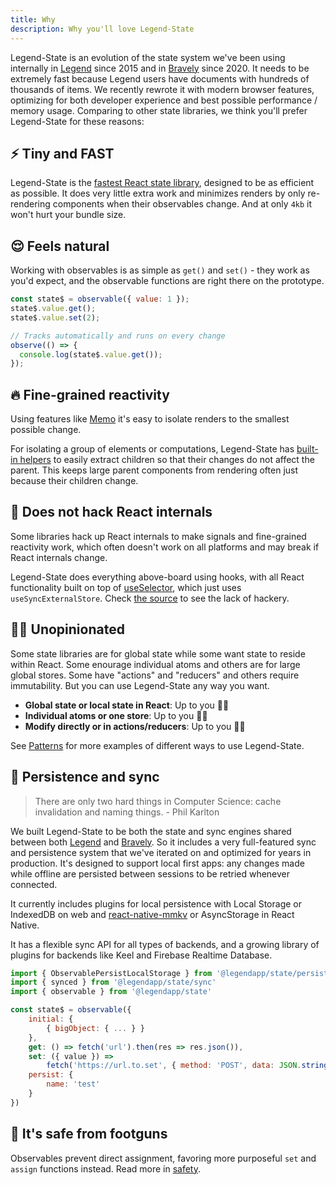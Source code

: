 ```yaml
---
title: Why
description: Why you'll love Legend-State
---
```


Legend-State is an evolution of the state system we've been using internally in [Legend](https://www.legendapp.com) since 2015 and in [Bravely](https://www.bravely.io) since 2020. It needs to be extremely fast because Legend users have documents with hundreds of thousands of items. We recently rewrote it with modern browser features, optimizing for both developer experience and best possible performance / memory usage. Comparing to other state libraries, we think you'll prefer Legend-State for these reasons:

## ⚡️ Tiny and FAST

Legend-State is the [fastest React state library](../fast), designed to be as efficient as possible. It does very little extra work and minimizes renders by only re-rendering components when their observables change. And at only `4kb` it won't hurt your bundle size.

## 😌 Feels natural

Working with observables is as simple as `get()` and `set()` - they work as you'd expect, and the observable functions are right there on the prototype.

```jsx
const state$ = observable({ value: 1 });
state$.value.get();
state$.value.set(2);

// Tracks automatically and runs on every change
observe(() => {
  console.log(state$.value.get());
});
```

## 🔥 Fine-grained reactivity

Using features like [Memo](../react/fine-grained-reactivity#memo) it's easy to isolate renders to the smallest possible change.

For isolating a group of elements or computations, Legend-State has [built-in helpers](../react/fine-grained-reactivity) to easily extract children so that their changes do not affect the parent. This keeps large parent components from rendering often just because their children change.

## 👷 Does not hack React internals

Some libraries hack up React internals to make signals and fine-grained reactivity work, which often doesn't work on all platforms and may break if React internals change.

Legend-State does everything above-board using hooks, with all React functionality built on top of [useSelector](../react/react-api#use), which just uses `useSyncExternalStore`. Check [the source](https://github.com/LegendApp/legend-state/blob/main/src/react/useSelector.ts) to see the lack of hackery.

## 🤷‍♀️ Unopinionated

Some state libraries are for global state while some want state to reside within React. Some enourage individual atoms and others are for large global stores. Some have "actions" and "reducers" and others require immutability. But you can use Legend-State any way you want.

- **Global state or local state in React**: Up to you 🤷‍♀️
- **Individual atoms or one store**: Up to you 🤷‍♀️
- **Modify directly or in actions/reducers**: Up to you 🤷‍♀️

See [Patterns](../guides/patterns) for more examples of different ways to use Legend-State.

## 💾 Persistence and sync

> There are only two hard things in Computer Science: cache invalidation and naming things. - Phil Karlton

We built Legend-State to be both the state and sync engines shared between both [Legend](https://www.legendapp.com) and [Bravely](https://www.bravely.io). So it includes a very full-featured sync and persistence system that we've iterated on and optimized for years in production. It's designed to support local first apps: any changes made while offline are persisted between sessions to be retried whenever connected.

It currently includes plugins for local persistence with Local Storage or IndexedDB on web and [react-native-mmkv](https://github.com/mrousavy/react-native-mmkv) or AsyncStorage in React Native.

It has a flexible sync API for all types of backends, and a growing library of plugins for backends like Keel and Firebase Realtime Database.

```js
import { ObservablePersistLocalStorage } from '@legendapp/state/persist-plugins/local-storage'
import { synced } from '@legendapp/state/sync'
import { observable } from '@legendapp/state'

const state$ = observable({
    initial: {
        { bigObject: { ... } }
    },
    get: () => fetch('url').then(res => res.json()),
    set: ({ value }) =>
        fetch('https://url.to.set', { method: 'POST', data: JSON.stringify(value) }),
    persist: {
        name: 'test'
    }
})
```

## 🔫 It's safe from footguns

Observables prevent direct assignment, favoring more purposeful `set` and `assign` functions instead. Read more in [safety](../usage/observable#safety).